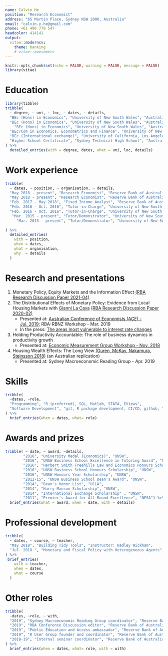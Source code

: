 ```yaml
---
name: Calvin He
position: "Research Economist"
address: "65 Martin Place, Sydney NSW 2000, Australia"
email: "calvin.y.he@gmail.com"
phone: +61 490 779 547
headcolor: 414141
output: 
  vitae::moderncv:
    theme: banking
    # vitae::awesomecv
---
```

```r
knitr::opts_chunk$set(echo = FALSE, warning = FALSE, message = FALSE)
library(vitae)
```

# Education
```r
library(tibble)
tribble(
  ~ degree, ~ uni, ~ loc, ~ dates, ~ details,
  "BEc (Hons) in Economics", "University of New South Wales", "Australia", "2016", "University Medal and First Class honours; WAM: 92.33",
  "BEc (Hons) in Economics", "University of New South Wales", "Australia", "2016", "Honours thesis: Sovereign Default Risk and the Fiscal Spending Multiplier",
    "BEc (Hons) in Economics", "University of New South Wales", "Australia", "2016", "Supervisors: Richard Holden, Mariano Kulish and James Morley",
  "BEc/Com in Economics, Econometrics and Finance", "University of New South Wales", "Australia", "2012 - 2015", "WAM: 89.11",
  "BEc (International exchange)", "University of California, Los Angeles", "USA", "Jan. - Jun. 2014", "GPA: 3.96",
  "Higher School Certificate", "Sydney Technical High School", "Australia", "2006 - 2011", "ATAR: 99.35"
) %>% 
  detailed_entries(with = degree, dates, what = uni, loc, details)
```

# Work experience
```r
tribble(
  ~ dates, ~ position, ~ organisation, ~ details,
  "May 2018 - present", "Research Economist", "Reserve Bank of Australia", "I undertake longer-term research on the Australian economy and monetary policy.",
  "May 2018 - present", "Research Economist", "Reserve Bank of Australia", "Research focus: monetary policy shocks and identification, heterogeneous effects of monetary policy, housing market dynamics, firm productivity and life-cycle, forecasting methods, and macrofinancial linkages.",
  "Feb. 2017 - May 2018", "Fixed Income Analyst", "Reserve Bank of Australia", "I worked in the Reserve Bank's Domestic Markets department, analysing fixed income activity in Australia or by Australian companies. This included daily monitoring of bond and derivative markets and analytical work on long-term trends and relationships in securities pricing, issuance, and turnover.",
  "Feb. 2016 - Oct. 2016", "Tutor-in-Charge", "University of New South Wales - School of Economics", "Managed a course with over 1,000 students and a team of over 20 tutors.",
  "Feb. 2016 - Oct. 2016", "Tutor-in-Charge", "University of New South Wales - School of Economics", "Awarded the 2016 UNSW Business School Excellence in Tutoring Award.",
   "Mar. 2015 - present", "Tutor/Demonstrator", "University of New South Wales - School of Economics", "Tutor for Microeconomics 1 (Econ1101) - 2015 (S1 and S2), 2016 (S1 and S2), 2019 (T1 and T2).",
     "Mar. 2015 - present", "Tutor/Demonstrator", "University of New South Wales - School of Economics", "Student satisfaction: 92%."
  
) %>% 
  detailed_entries(
    with = position, 
    when = dates,
    what = organisation,
    why  = details
  )
```

# Research and presentations

1. Monetary Policy, Equity Markets and the Information Effect [(RBA Research Discussion Paper 2021-04)](https://www.rba.gov.au/publications/rdp/2021/2021-04.html)
2. The Distributional Effects of Monetary Policy: Evidence from Local Housing Markets with [Gianni La Cava](https://www.linkedin.com/in/gianni-la-cava-55271a35?originalSubdomain=au) [(RBA Research Discussion Paper 2020-02)](https://www.rba.gov.au/publications/rdp/2020/2020-02.html)
    * Presented at: [Australian Conference of Economists (ACE) - Jul. 2019](https://www.ace2019.org.au/); RBA-RBNZ Workshop - Mar. 2019 
    * In the press: [The areas most vulnerable to interest rate changes](https://www.smh.com.au/business/the-economy/the-areas-most-vulnerable-to-interest-rate-changes-20190715-p527gf.html)
2. Holding Productivity Accountable: The role of business dynamics in productivity growth
    * Presented at: [Economic Measurement Group Workshop - Nov. 2018](https://www.business.unsw.edu.au/research-site/centreforappliedeconomicresearch-site/Documents/emg2018-3_CHe_Holding-Productivity-Accountable-UNSW-EMG-Workshop.pdf)
3.  Housing Wealth Effects: The Long View [(Guren, McKay, Nakamura, Steinsson 2018)](https://www.nber.org/papers/w24729) (an Australian replication)
    * Presented at: Sydney Macroeconomic Reading Group - Apr. 2019 

# Skills
```r
tribble(
  ~dates, ~role,
  "Programming", "R (preferred), SQL, Matlab, STATA, EViews",
  "Software Development", "git, R package development, CI/CD, github, Team Foundation Server",
) %>% 
  brief_entries(when = dates, what= role)
```
<!-- # Work in Progress -->
# Awards and prizes
```r
tribble( ~ date, ~ award, ~details,
        "2016", "University Medal (Economics)", "UNSW",
        "2016", "UNSW Business School Excellence in Tutoring Award", "UNSW",
        "2016", "Herbert Smith Freehills Law and Economics Honours Scholarship", "UNSW",
        "2016", "UNSW Business School Honours Scholarship", "UNSW",
        "2016", "UNSW Honours Year Scholarship", "UNSW",
        "2012-15", "UNSW Business School Dean's Award", "UNSW",
        "2014", "Dean's Honor List", "UCLA",
        "2014", "Harry Manson Scholarship", "UNSW",
        "2014", "International Exchange Scholarship" , "UNSW", 
        "2011", "Premier's Award for All-Round Excellence", "NESA") %>% 
  brief_entries(what = award, when = date, with = details)
```
# Professional development
```r
tribble(
  ~ dates, ~ course, ~ teacher,
  "May 2019", "Building Tidy Tools", "Instructor: Hadley Wickham",
  "Jul. 2018 ", "Monetary and Fiscal Policy with Heterogeneous Agents", "Instructor: Greg Kaplan"
) %>% 
 brief_entries(
    with = teacher, 
    when = dates,
    what = course
  )
```
# Other roles
```r
tribble(
  ~dates, ~role, ~ with,
  "2019", "Sydney Macroeconomic Reading Group coordinator", "Reserve Bank of Australia", 
  "2019", "RBA Conference Discussion editor", "Reserve Bank of Australia",
  "2019", "Public Education and Access ambassador", "Reserve Bank of Australia",
  "2019", "R User Group founder and coordinator", "Reserve Bank of Australia",
  "2018-19", "Internal seminar coordinator", "Reserve Bank of Australia"
) %>% 
  brief_entries(when = dates, what= role, with = with)

```

